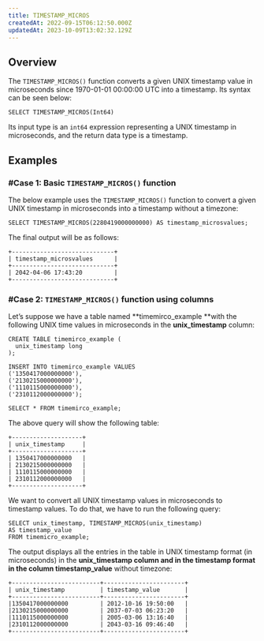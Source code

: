 ```yaml
---
title: TIMESTAMP_MICROS
createdAt: 2022-09-15T06:12:50.000Z
updatedAt: 2023-10-09T13:02:32.129Z
---
```


## Overview

The `TIMESTAMP_MICROS()` function converts a given UNIX timestamp value in microseconds since 1970-01-01 00:00:00 UTC into a timestamp. Its syntax can be seen below:

```pgsql
SELECT TIMESTAMP_MICROS(Int64)
```

Its input type is an `int64` expression representing a UNIX timestamp in microseconds, and the return data type is a timestamp.

## Examples

### #Case 1: Basic `TIMESTAMP_MICROS()` function

The below example uses the `TIMESTAMP_MICROS()` function to convert a given UNIX timestamp in microseconds into a timestamp without a timezone:

```pgsql
SELECT TIMESTAMP_MICROS(2280419000000000) AS timestamp_microsvalues;
```

The final output will be as follows:

```pgsql
+-----------------------------+
| timestamp_microsvalues      |
+-----------------------------+
| 2042-04-06 17:43:20         |
+-----------------------------+
```

### #Case 2: `TIMESTAMP_MICROS()` function using columns

Let’s suppose we have a table named **timemirco\_example **with the following UNIX time values in microseconds in the **unix\_timestamp** column:

```pgsql
CREATE TABLE timemirco_example (
  unix_timestamp long
);

INSERT INTO timemirco_example VALUES 
('1350417000000000'),
('2130215000000000'),
('1110115000000000'),
('2310112000000000');
```

```pgsql
SELECT * FROM timemirco_example;
```

The above query will show the following table:

```pgsql
+--------------------+
| unix_timestamp     | 
+--------------------+
| 1350417000000000   |
| 2130215000000000   |
| 1110115000000000   |
| 2310112000000000   |
+--------------------+
```

We want to convert all UNIX timestamp values in microseconds to timestamp values. To do that, we have to run the following query:

```pgsql
SELECT unix_timestamp, TIMESTAMP_MICROS(unix_timestamp)
AS timestamp_value
FROM timemicro_example;
```

The output displays all the entries in the table in UNIX timestamp format (in microseconds) in the **unix\_timestamp **column and in the timestamp format in the column** timestamp\_value** without timezone:

```pgsql
+-------------------------+-----------------------+
| unix_timestamp          | timestamp_value       |
+-------------------------+-----------------------+
|1350417000000000         | 2012-10-16 19:50:00   |
|2130215000000000         | 2037-07-03 06:23:20   |
|1110115000000000         | 2005-03-06 13:16:40   |
|2310112000000000         | 2043-03-16 09:46:40   |
+-------------------------+-----------------------+
```

